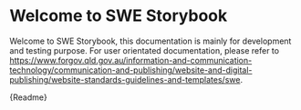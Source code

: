 

<Meta title="Welcome" />

# Welcome to SWE Storybook

Welcome to SWE Storybook, this documentation is mainly for development and testing purpose.
For user orientated documentation, please refer to https://www.forgov.qld.gov.au/information-and-communication-technology/communication-and-publishing/website-and-digital-publishing/website-standards-guidelines-and-templates/swe.

<Markdown>{Readme}</Markdown>
